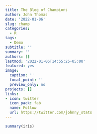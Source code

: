 ```yaml
---
title: The Blog of Champions
author: John Thomas
date: '2022-01-06'
slug: champ
categories:
  - R
tags:
  - Demo
subtitle: ''
summary: ''
authors: []
lastmod: '2022-01-06T14:55:25-05:00'
featured: yes
image:
  caption: ''
  focal_point: ''
  preview_only: no
projects: []
links:
- icon: twitter
  icon_pack: fab
  name: Follow
  url: https://twitter.com/johnny_stats
---
```


```r
summary(iris)
```
